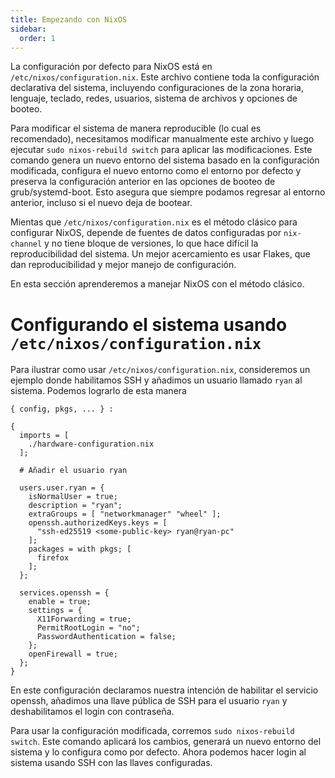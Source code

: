 ```yaml
---
title: Empezando con NixOS
sidebar:
  order: 1
---
```


La configuración por defecto para NixOS está en `/etc/nixos/configuration.nix`. Este 
archivo contiene toda la configuración declarativa del sistema, incluyendo configuraciones 
de la zona horaria, lenguaje, teclado, redes, usuarios, sistema de archivos y opciones de 
booteo.

Para modificar el sistema de manera reproducible (lo cual es recomendado), necesitamos 
modificar manualmente este archivo y luego ejecutar `sudo nixos-rebuild switch` para 
aplicar las modificaciones. Este comando genera un nuevo entorno del sistema basado en 
la configuración modificada, configura el nuevo entorno como el entorno por defecto y 
preserva la configuración anterior en las opciones de booteo de grub/systemd-boot. Esto 
asegura que siempre podamos regresar al entorno anterior, incluso si el nuevo deja de 
bootear.

Mientas que `/etc/nixos/configuration.nix` es el método clásico para configurar NixOS, 
depende de fuentes de datos configuradas por `nix-channel` y no tiene bloque de versiones, 
lo que hace difícil la reproducibilidad del sistema. Un mejor acercamiento es usar Flakes,
que dan reproducibilidad y mejor manejo de configuración.

En esta sección aprenderemos a manejar NixOS con el método clásico.

# Configurando el sistema usando  `/etc/nixos/configuration.nix`

Para ilustrar como usar `/etc/nixos/configuration.nix`, consideremos un ejemplo donde 
habilitamos SSH y añadimos un usuario llamado `ryan` al sistema. Podemos lograrlo de 
esta manera 

```code :language nix :eval false 
{ config, pkgs, ... } :

{
  imports = [
    ./hardware-configuration.nix 
  ];

  # Añadir el usuario ryan 
  
  users.user.ryan = {
    isNormalUser = true;
    description = "ryan";
    extraGroups = [ "networkmanager" "wheel" ];
    openssh.authorizedKeys.keys = [
      "ssh-ed25519 <some-public-key> ryan@ryan-pc"
    ];
    packages = with pkgs; [
      firefox 
    ];
  };
  
  services.openssh = {
    enable = true;
    settings = {
      X11Forwarding = true;
      PermitRootLogin = "no";
      PasswordAuthentication = false;
    };
    openFirewall = true;
  };
}
```
En este configuración declaramos nuestra intención de habilitar el servicio openssh, 
añadimos una llave pública de SSH para el usuario `ryan` y deshabilitamos el login con 
contraseña.

Para usar la configuración modificada, corremos `sudo nixos-rebuild switch`. Este comando 
aplicará los cambios, generará un nuevo entorno del sistema y lo configura como por defecto.
Ahora podemos hacer login al sistema usando SSH con las llaves configuradas.


